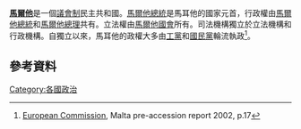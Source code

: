 {{expand|time=2016-02-02T06:40:06+00:00}}
'''[[馬爾他|馬爾他]]'''是一個[[議會制|議會制]]民主共和國。[[馬爾他總統|馬爾他總統]]是馬耳他的國家元首，行政權由[[馬爾他總統|馬爾他總統]]和[[馬爾他總理|馬爾他總理]]共有。立法權由[[馬爾他國會|馬爾他國會]]所有。司法機構獨立於立法機構和行政機構。自獨立以來，馬耳他的政權大多由[[工黨_(馬爾他)|工黨]]和[[國民黨_(馬爾他)|國民黨]]輪流執政<ref>[http://ec.europa.eu/enlargement/archives/pdf/key_documents/2002/ml_en.pdf European Commission], Malta pre-accession report 2002, p.17</ref>。
==參考資料==
{{Reflist}}
{{欧洲题目|政治}}
[[Category:各國政治|Category:各國政治]]